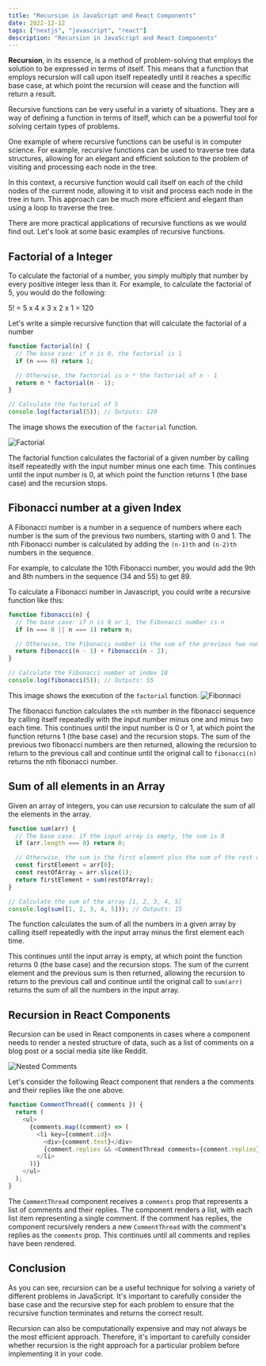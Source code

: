 ```yaml
---
title: "Recursion in JavaScript and React Components"
date: 2022-12-12
tags: ["nextjs", "javascript", "react"]
description: "Recursion in JavaScript and React Components"
---
```


**Recursion**, in its essence, is a method of problem-solving that employs the solution to be expressed in terms of itself. This means that a function that employs recursion will call upon itself repeatedly until it reaches a specific base case, at which point the recursion will cease and the function will return a result.

Recursive functions can be very useful in a variety of situations. They are a way of defining a function in terms of itself, which can be a powerful tool for solving certain types of problems.

One example of where recursive functions can be useful is in computer science. For example, recursive functions can be used to traverse tree data structures, allowing for an elegant and efficient solution to the problem of visiting and processing each node in the tree.

In this context, a recursive function would call itself on each of the child nodes of the current node, allowing it to visit and process each node in the tree in turn. This approach can be much more efficient and elegant than using a loop to traverse the tree.

There are more practical applications of recursive functions as we would find out. Let's look at some basic examples of recursive functions.

## Factorial of a Integer

To calculate the factorial of a number, you simply multiply that number by every positive integer less than it. For example, to calculate the factorial of 5, you would do the following:

5! = 5 x 4 x 3 x 2 x 1 = 120

Let's write a simple recursive function that will calculate the factorial of a number

```js
function factorial(n) {
  // The base case: if n is 0, the factorial is 1
  if (n === 0) return 1;

  // Otherwise, the factorial is n * the factorial of n - 1
  return n * factorial(n - 1);
}

// Calculate the factorial of 5
console.log(factorial(5)); // Outputs: 120
```

The image shows the execution of the `factorial` function.

![Factorial](/static/factorial.png)

The factorial function calculates the factorial of a given number by calling itself repeatedly with the input number minus one each time. This continues until the input number is 0, at which point the function returns 1 (the base case) and the recursion stops.

## Fibonacci number at a given Index

A Fibonacci number is a number in a sequence of numbers where each number is the sum of the previous two numbers, starting with 0 and 1. The nth Fibonacci number is calculated by adding the `(n-1)th` and `(n-2)th` numbers in the sequence.

For example, to calculate the 10th Fibonacci number, you would add the 9th and 8th numbers in the sequence (34 and 55) to get 89.

To calculate a Fibonacci number in Javascript, you could write a recursive function like this:

```js
function fibonacci(n) {
  // The base case: if n is 0 or 1, the Fibonacci number is n
  if (n === 0 || n === 1) return n;

  // Otherwise, the Fibonacci number is the sum of the previous two numbers
  return fibonacci(n - 1) + fibonacci(n - 2);
}

// Calculate the Fibonacci number at index 10
console.log(fibonacci(5)); // Outputs: 55
```

This image shows the execution of the `factorial` function.
![Fibonnaci](/static/fibbonaci.webp)

The fibonacci function calculates the `nth` number in the fibonacci sequence by calling itself repeatedly with the input number minus one and minus two each time. This continues until the input number is 0 or 1, at which point the function returns 1 (the base case) and the recursion stops. The sum of the previous two fibonacci numbers are then returned, allowing the recursion to return to the previous call and continue until the original call to `fibonacci(n)` returns the nth fibonacci number.

## Sum of all elements in an Array

Given an array of integers, you can use recursion to calculate the sum of all the elements in the array.

```js
function sum(arr) {
  // The base case: if the input array is empty, the sum is 0
  if (arr.length === 0) return 0;

  // Otherwise, the sum is the first element plus the sum of the rest of the array
  const firstElement = arr[0];
  const restOfArray = arr.slice(1);
  return firstElement + sum(restOfArray);
}

// Calculate the sum of the array [1, 2, 3, 4, 5]
console.log(sum([1, 2, 3, 4, 5])); // Outputs: 15
```

The function calculates the sum of all the numbers in a given array by calling itself repeatedly with the input array minus the first element each time.

This continues until the input array is empty, at which point the function returns 0 (the base case) and the recursion stops. The sum of the current element and the previous sum is then returned, allowing the recursion to return to the previous call and continue until the original call to `sum(arr)` returns the sum of all the numbers in the input array.

## Recursion in React Components

Recursion can be used in React components in cases where a component needs to render a nested structure of data, such as a list of comments on a blog post or a social media site like Reddit.

![Nested Comments](/static/nested-comments-final.png)

Let's consider the following React component that renders a the comments and their replies like the one above.

```js
function CommentThread({ comments }) {
  return (
    <ul>
      {comments.map((comment) => (
        <li key={comment.id}>
          <div>{comment.text}</div>
          {comment.replies && <CommentThread comments={comment.replies} />}
        </li>
      ))}
    </ul>
  );
}
```

The `CommentThread` component receives a `comments` prop that represents a list of comments and their replies. The component renders a list, with each list item representing a single comment. If the comment has replies, the component recursively renders a new `CommentThread` with the comment's replies as the `comments` prop. This continues until all comments and replies have been rendered.

## Conclusion

As you can see, recursion can be a useful technique for solving a variety of different problems in JavaScript. It's important to carefully consider the base case and the recursive step for each problem to ensure that the recursive function terminates and returns the correct result.

Recursion can also be computationally expensive and may not always be the most efficient approach. Therefore, it's important to carefully consider whether recursion is the right approach for a particular problem before implementing it in your code.

